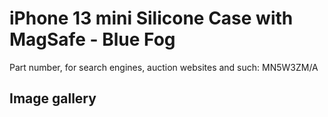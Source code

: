 # iPhone 13 mini Silicone Case with MagSafe - Blue Fog

Part number, for search engines, auction websites and such: MN5W3ZM/A

## Image gallery

<div style={{ width: "768px" }}>
  <GalleryComponent
    images={[
      {
        original: "/everysource/MN5W3",
        thumbnail: "/everypreview/MN5W3",
      },
      {
        original: "/everysource/MN5W3_AV1",
        thumbnail: "/everypreview/MN5W3_AV1",
      },
      {
        original: "/everysource/MN5W3_AV2",
        thumbnail: "/everypreview/MN5W3_AV2",
      },
      {
        original: "/everysource/MN5W3_AV3",
        thumbnail: "/everypreview/MN5W3_AV3",
      },
      {
        original: "/everysource/MN5W3_AV4",
        thumbnail: "/everypreview/MN5W3_AV4",
      },
      {
        original: "/everysource/MN5W3_AV5",
        thumbnail: "/everypreview/MN5W3_AV5",
      }
    ]}
  />
</div>